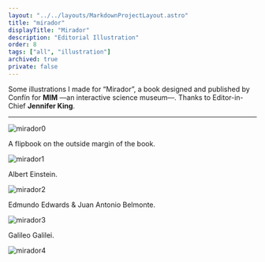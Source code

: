 ```yaml
---
layout: "../../layouts/MarkdownProjectLayout.astro"
title: "mirador"
displayTitle: "Mirador"
description: "Editorial Illustration"
order: 8
tags: ["all", "illustration"]
archived: true
private: false
---
```


Some illustrations I made for “Mirador”,
a book designed and published by Confín
for **MIM** —an interactive science museum—.
Thanks to Editor-in-Chief **Jennifer King**.

---


<section>
  <Image src={mirador0} alt="mirador0" />
</section>
<section>
  <p>A flipbook on the outside margin of the book.</p>
  <Image src={mirador1} alt="mirador1" />
</section>
<section>
  <p>Albert Einstein.</p>
  <Image src={mirador2} alt="mirador2" />
</section>
<section>
  <p>Edmundo Edwards & Juan Antonio Belmonte.</p>
  <Image src={mirador3} alt="mirador3" />
</section>
<section>
  <p>Galileo Galilei.</p>
  <Image src={mirador4} alt="mirador4" />
</section>
